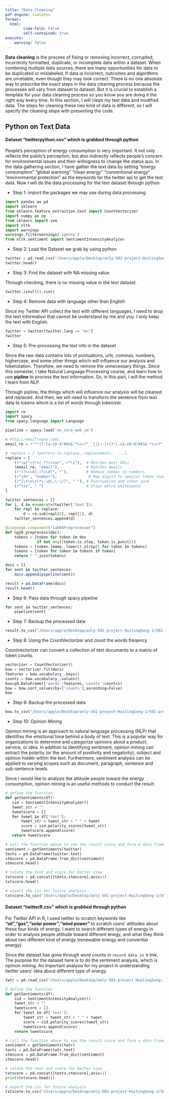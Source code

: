 ```yaml
---
title: "Data Cleaning"
pdf-engine: lualatex
format:
  html:
        code-fold: False
        self-contained: true
execute:
    warning: false
---
```


**Data cleaning** is the process of fixing or removing incorrect, corrupted, incorrectly formatted, duplicate, or incomplete data within a dataset. When combining multiple data sources, there are many opportunities for data to be duplicated or mislabeled. If data is incorrect, outcomes and algorithms are unreliable, even though they may look correct. There is no one absolute way to prescribe the exact steps in the data cleaning process because the processes will vary from dataset to dataset. But it is crucial to establish a template for your data cleaning process so you know you are doing it the right way every time. In this section, I will clean my text data and modified data. The steps for cleaning these two kind of data is different, so I will specify the cleaning steps with presenting the code. 

## Python on Text Data 

#### Dataset "twitterpython.csv" which is grabbed through python

People's perception of energy consumption is very important. It not only reflects the public's perception, but also indirectly reflects people's concern for environmental issues and their willingness to change the status quo. In the data gathering section, I have gather the text data by setting “energy consumption” “global warming” “clean energy” “conventional energy” “environmental protection” as the keywords for the twitter api to get the text data. Now I will do the data processing for the text dataset through python. 

 - Step 1: import the packages we may use during data processing
```python
import pandas as pd
import sklearn
from sklearn.feature_extraction.text import CountVectorizer
import numpy as np
from sklearn import svm
import nltk
import warnings
warnings.filterwarnings('ignore')
from nltk.sentiment import SentimentIntensityAnalyzer
```

 - Step 2: Load the Dataset we grab by using python
```python
twitter = pd.read_csv("/Users/apple/Desktop/anly-501-project-HuitingSong-1/501-project-website/data/raw data/twitterpython.csv")
twitter.head()
```

 - Step 3: Find the dataset with NA missing value
 
 Through checking, there is no missing value in the text dataset.

```python
twitter.isnull().sum()
```

 - Step 4: Remove data with language other than English

 Since my Twitter API collect the text with different languages, I need to drop the text information that cannot be understand by me and you. I only keep the text with English.
```python
twitter = twitter[twitter.lang == "en"]
twitter
```
 
 - Step 5: Pre-processing the text info in the dataset
 
 Since the raw data contains lots of puntuations, urls, commas, numbers, highercase, and some other things which will influence our analysis and tokenization. Therefore, we need to remove the unnecessary things. Since this semester, I take Natural Language Processing course, and learn how to use **pipline** to process the text information. So, in this part, I will the method I learn from NLP. 
 
 Through pipline, the things which will influence our analysis will be cleaned and replaced. And then, we will need to transform the sentence from text data to tokens which is a list of words through tokenizer.

```python
import re
import spacy
from spacy.language import Language

pipeline = spacy.load('en_core_web_sm')

# http://emailregex.com/
email_re = r"""(?:[a-z0-9!#$%&'*+/=?^_`{|}~-]+(?:\.[a-z0-9!#$%&'*+/=?^_`{|}~-]+)*|"(?:[\x01-\x08\x0b\x0c\x0e-\x1f\x21\x23-\x5b\x5d-\x7f]|\\[\x01-\x09\x0b\x0c\x0e-\x7f])*")@(?:(?:[a-z0-9](?:[a-z0-9-]*[a-z0-9])?\.)+[a-z0-9](?:[a-z0-9-]*[a-z0-9])?|\[(?:(?:25[0-5]|2[0-4][0-9]|[01]?[0-9][0-9]?)\.){3}(?:25[0-5]|2[0-4][0-9]|[01]?[0-9][0-9]?|[a-z0-9-]*[a-z0-9]:(?:[\x01-\x08\x0b\x0c\x0e-\x1f\x21-\x5a\x53-\x7f]|\\[\x01-\x09\x0b\x0c\x0e-\x7f])+)\])"""

# replace = [ (pattern-to-replace, replacement),  ...]
replace = [
    (r"<a[^>]*>(.*?)</a>", r"\1"),  # Matches most URLs
    (email_re, "email"),            # Matches emails
    (r"(?<=\d),(?=\d)", ""),        # Remove commas in numbers
    (r"\d+", "number"),              # Map digits to special token <numbr>
    (r"[\t\n\r\*\.\@\,\-\/]", " "), # Punctuation and other junk
    (r"\s+", " ")                   # Stips extra whitespace
]

twitter_sentences = []
for i, d in enumerate(twitter['text']):
    for repl in replace:
        d = re.sub(repl[0], repl[1], d)
    twitter_sentences.append(d)

@Language.component("lab04Preprocessor")
def ng20_preprocess(doc):
    tokens = [token for token in doc 
              if not any((token.is_stop, token.is_punct))]
    tokens = [token.lemma_.lower().strip() for token in tokens]
    tokens = [token for token in tokens if token]
    return " ".join(tokens)

```
```r
docs = []
for sent in twitter_sentences:
    docs.append(pipeline(sent))

result = pd.DataFrame(docs)
result.head()
```
 - Step 6: Pass data through spacy pipeline
```python

for sent in twitter_sentences:
    pipeline(sent)

```

 - Step 7: Backup the processed data
```python
result.to_csv("/Users/apple/Desktop/anly-501-project-HuitingSong-1/501-project-website/data/cleaned data/piplineresult.csv")
```

 - Step 8: Using the CountVectorizer and count the words freqency
 
 Countvectorizer can convert a collection of text documents to a matrix of token counts.
```python
vectorizer = CountVectorizer()
bow = vectorizer.fit(docs)
features = bow.vocabulary_.keys()
counts = bow.vocabulary_.values()
bow=pd.DataFrame({'words':features,'counts':counts})
bow = bow.sort_values(by=['counts'],ascending=False)
bow
```

 - Step 9: Backup the processed data 
```python
bow.to_csv("/Users/apple/Desktop/anly-501-project-HuitingSong-1/501-project-website/data/cleaned data/countword.csv")
```

 - Step 10: Opinion Mining
 
 Opinion mining is an approach to natural language processing (NLP) that identifies the emotional tone behind a body of text. This is a popular way for organizations to determine and categorize opinions about a product, service, or idea. In addition to identifying sentiment, opinion mining can extract the polarity (or the amount of positivity and negativity), subject and opinion holder within the text. Furthermore, sentiment analysis can be applied to varying scopes such as document, paragraph, sentence and sub-sentence levels.

 Since I would like to analysis the attitude people toward the energy consumption, opinion mining is an useful methods to conduct the result. 

 ```python
 # define the function
def getSentiments(df):
    sid = SentimentIntensityAnalyzer()
    tweet_str = ""
    tweetscore = []
    for tweet in df['text']:
        tweet_str = tweet_str + " " + tweet
        score = sid.polarity_scores(tweet_str)
        tweetscore.append(score)
    return tweetscore

# call the function above to see the result score and form a data frame to record
sentiment = getSentiments(twitter)
texts = pd.DataFrame(twitter.text)
stmscore = pd.DataFrame.from_dict(sentiment)
stmscore.head()

# relate the text and score for better view
txtscore = pd.concat([texts,stmscore],axis=1)
txtscore.head()

# export the csv for future analysis
txtscore.to_csv("/Users/apple/Desktop/anly-501-project-HuitingSong-1/501-project-website/data/cleaned data/pystmscore.csv")
 ```


#### Dataset "twitterR.csv" which is grabbed through python

For Twitter API in R, I used twitter to scratch keywords like **"oil","gas","solar power","wind power"** to scratch users’ attitudes about these four kinds of energy. I want to search different types of energy in order to analysis people attitude toward different enegy, and what they think about two different kind of energy (renewable energy and convential energy).

Since the dataset has gone through word counts in `record data in R` link, The purpose for the dataset here is to do the sentiment analysis, which is opinion mining. An important analysis for my project in understanding twitter users' idea about different type of energy.

```python
twtr = pd.read_csv("/Users/apple/Desktop/anly-501-project-HuitingSong-1/501-project-website/data/raw data/twitterR.csv")

# define the function
def getSentiments(df):
    sid = SentimentIntensityAnalyzer()
    tweet_str = ""
    tweetscore = []
    for tweet in df['text']:
        tweet_str = tweet_str + " " + tweet
        score = sid.polarity_scores(tweet_str)
        tweetscore.append(score)
    return tweetscore

# call the function above to see the result score and form a data frame to record
sentiment = getSentiments(twtr)
texts = pd.DataFrame(twtr.text)
stmscore = pd.DataFrame.from_dict(sentiment)
stmscore.head()

# relate the text and score for better view
txtscore = pd.concat([texts,stmscore],axis=1)
print(txtscore.head())

# export the csv for future analysis
txtscore.to_csv("/Users/apple/Desktop/anly-501-project-HuitingSong-1/501-project-website/data/cleaned data/rstmscore.csv")
```
